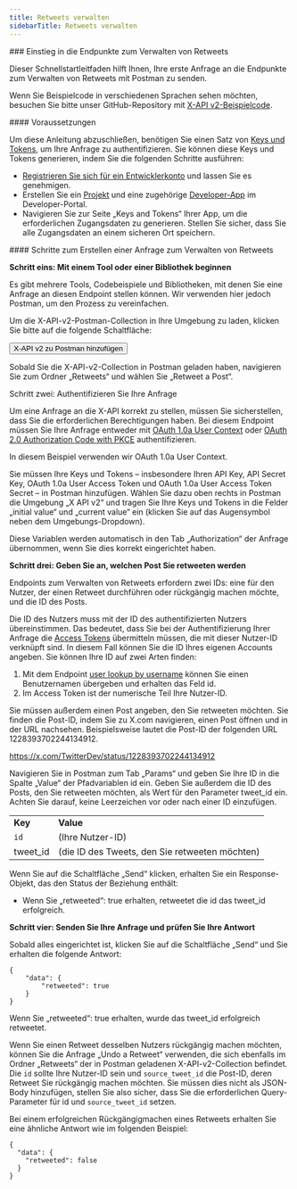 ```yaml
---
title: Retweets verwalten
sidebarTitle: Retweets verwalten
---
```



<div id="getting-started-with-the-manage-retweets-endpoints">
  ### Einstieg in die Endpunkte zum Verwalten von Retweets
</div>

Dieser Schnellstartleitfaden hilft Ihnen, Ihre erste Anfrage an die Endpunkte zum Verwalten von Retweets mit Postman zu senden.

Wenn Sie Beispielcode in verschiedenen Sprachen sehen möchten, besuchen Sie bitte unser GitHub-Repository mit [X-API v2-Beispielcode](https://github.com/xdevplatform/Twitter-API-v2-sample-code). 

<div id="prerequisites">
  #### Voraussetzungen
</div>

Um diese Anleitung abzuschließen, benötigen Sie einen Satz von [Keys und Tokens](/de/resources/fundamentals/authentication), um Ihre Anfrage zu authentifizieren. Sie können diese Keys und Tokens generieren, indem Sie die folgenden Schritte ausführen:

- [Registrieren Sie sich für ein Entwicklerkonto](https://developer.x.com/en/apply-for-access) und lassen Sie es genehmigen.
- Erstellen Sie ein [Projekt](/de/resources/fundamentals/projects) und eine zugehörige [Developer-App](/de/resources/fundamentals/developer-apps) im Developer-Portal.
- Navigieren Sie zur Seite „Keys and Tokens“ Ihrer App, um die erforderlichen Zugangsdaten zu generieren. Stellen Sie sicher, dass Sie alle Zugangsdaten an einem sicheren Ort speichern.

<div id="steps-to-build-a-manage-retweets-request">
  #### Schritte zum Erstellen einer Anfrage zum Verwalten von Retweets
</div>

**Schritt eins: Mit einem Tool oder einer Bibliothek beginnen**

Es gibt mehrere Tools, Codebeispiele und Bibliotheken, mit denen Sie eine Anfrage an diesen Endpoint stellen können. Wir verwenden hier jedoch Postman, um den Prozess zu vereinfachen.

Um die X-API-v2-Postman-Collection in Ihre Umgebung zu laden, klicken Sie bitte auf die folgende Schaltfläche:

<Button href="https://app.getpostman.com/run-collection/9956214-784efcda-ed4c-4491-a4c0-a26470a67400">
  X-API v2 zu Postman hinzufügen
</Button>

Sobald Sie die X-API-v2-Collection in Postman geladen haben, navigieren Sie zum Ordner „Retweets“ und wählen Sie „Retweet a Post“.
 

Schritt zwei: Authentifizieren Sie Ihre Anfrage

Um eine Anfrage an die X-API korrekt zu stellen, müssen Sie sicherstellen, dass Sie die erforderlichen Berechtigungen haben. Bei diesem Endpoint müssen Sie Ihre Anfrage entweder mit [OAuth 1.0a User Context](/de/resources/fundamentals/authentication) oder [OAuth 2.0 Authorization Code with PKCE](de/resources/fundamentals/authentication#oauth-2-0-authorization-code-flow-with-pkce-2) authentifizieren.

In diesem Beispiel verwenden wir OAuth 1.0a User Context.

Sie müssen Ihre Keys und Tokens – insbesondere Ihren API Key, API Secret Key, OAuth 1.0a User Access Token und OAuth 1.0a User Access Token Secret – in Postman hinzufügen. Wählen Sie dazu oben rechts in Postman die Umgebung „X API v2“ und tragen Sie Ihre Keys und Tokens in die Felder „initial value“ und „current value“ ein (klicken Sie auf das Augensymbol neben dem Umgebungs-Dropdown).

Diese Variablen werden automatisch in den Tab „Authorization“ der Anfrage übernommen, wenn Sie dies korrekt eingerichtet haben.

**Schritt drei: Geben Sie an, welchen Post Sie retweeten werden**

Endpoints zum Verwalten von Retweets erfordern zwei IDs: eine für den Nutzer, der einen Retweet durchführen oder rückgängig machen möchte, und die ID des Posts.

Die ID des Nutzers muss mit der ID des authentifizierten Nutzers übereinstimmen. Das bedeutet, dass Sie bei der Authentifizierung Ihrer Anfrage die [Access Tokens](/de/resources/fundamentals/authentication#obtaining-access-tokens-using-3-legged-oauth-flow) übermitteln müssen, die mit dieser Nutzer-ID verknüpft sind. In diesem Fall können Sie die ID Ihres eigenen Accounts angeben. Sie können Ihre ID auf zwei Arten finden:

1. Mit dem Endpoint [user lookup by username](/de/x-api/users/user-lookup-by-username) können Sie einen Benutzernamen übergeben und erhalten das Feld id. 
2. Im Access Token ist der numerische Teil Ihre Nutzer-ID.
    

Sie müssen außerdem einen Post angeben, den Sie retweeten möchten. Sie finden die Post-ID, indem Sie zu X.com navigieren, einen Post öffnen und in der URL nachsehen. Beispielsweise lautet die Post-ID der folgenden URL 1228393702244134912.

https://x.com/TwitterDev/status/1228393702244134912

Navigieren Sie in Postman zum Tab „Params“ und geben Sie Ihre ID in die Spalte „Value“ der Pfadvariablen id ein. Geben Sie außerdem die ID des Posts, den Sie retweeten möchten, als Wert für den Parameter tweet\_id ein. Achten Sie darauf, keine Leerzeichen vor oder nach einer ID einzufügen.

|     |     |
| :--- | :--- |
| **Key** | **Value** |
| `id` | (Ihre Nutzer-ID) |
| tweet\_id | (die ID des Tweets, den Sie retweeten möchten) |

Wenn Sie auf die Schaltfläche „Send“ klicken, erhalten Sie ein Response-Objekt, das den Status der Beziehung enthält:

- Wenn Sie „retweeted“: true erhalten, retweetet die id das tweet\_id erfolgreich.
   

**Schritt vier: Senden Sie Ihre Anfrage und prüfen Sie Ihre Antwort**

Sobald alles eingerichtet ist, klicken Sie auf die Schaltfläche „Send“ und Sie erhalten die folgende Antwort:

```
{
    "data": {
        "retweeted": true
    }
}
```

Wenn Sie „retweeted“: true erhalten, wurde das tweet\_id erfolgreich retweetet.

Wenn Sie einen Retweet desselben Nutzers rückgängig machen möchten, können Sie die Anfrage „Undo a Retweet“ verwenden, die sich ebenfalls im Ordner „Retweets“ der in Postman geladenen X-API-v2-Collection befindet. Die `id` sollte Ihre Nutzer-ID sein und `source_tweet_id` die Post-ID, deren Retweet Sie rückgängig machen möchten. Sie müssen dies nicht als JSON-Body hinzufügen, stellen Sie also sicher, dass Sie die erforderlichen Query-Parameter für id und `source_tweet_id` setzen. 

Bei einem erfolgreichen Rückgängigmachen eines Retweets erhalten Sie eine ähnliche Antwort wie im folgenden Beispiel:

```
{
  "data": {
    "retweeted": false
  }
}
```